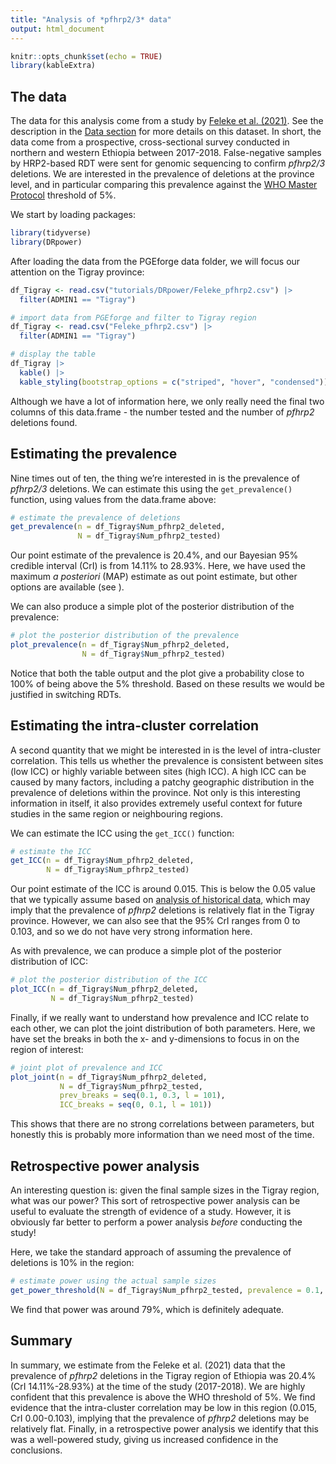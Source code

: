 ```yaml
---
title: "Analysis of *pfhrp2/3* data"
output: html_document
---
```


```r
knitr::opts_chunk$set(echo = TRUE)
library(kableExtra)
```

## The data

The data for this analysis come from a study by [Feleke et al. (2021)](https://doi.org/10.1038/s41564-021-00962-4). See the description in the [Data section](TODO) for more details on this dataset. In short, the data come from a prospective, cross-sectional survey conducted in northern and western Ethiopia between 2017-2018. False-negative samples by HRP2-based RDT were sent for genomic sequencing to confirm *pfhrp2/3* deletions. We are interested in the prevalence of deletions at the province level, and in particular comparing this prevalence against the [WHO Master Protocol](https://iris.who.int/bitstream/handle/10665/331197/9789240002050-eng.pdf) threshold of 5%.

We start by loading packages:

```r
library(tidyverse)
library(DRpower)
```

After loading the data from the PGEforge data folder, we will focus our attention on the Tigray province:

```r
df_Tigray <- read.csv("tutorials/DRpower/Feleke_pfhrp2.csv") |>
  filter(ADMIN1 == "Tigray")
```
```r
# import data from PGEforge and filter to Tigray region
df_Tigray <- read.csv("Feleke_pfhrp2.csv") |>
  filter(ADMIN1 == "Tigray")

# display the table
df_Tigray |>
  kable() |>
  kable_styling(bootstrap_options = c("striped", "hover", "condensed"))
```

Although we have a lot of information here, we only really need the final two columns of this data.frame - the number tested and the number of *pfhrp2* deletions found.

## Estimating the prevalence

Nine times out of ten, the thing we're interested in is the prevalence of *pfhrp2/3* deletions. We can estimate this using the `get_prevalence()` function, using values from the data.frame above:

```r
# estimate the prevalence of deletions
get_prevalence(n = df_Tigray$Num_pfhrp2_deleted,
               N = df_Tigray$Num_pfhrp2_tested)
```

Our point estimate of the prevalence is 20.4%, and our Bayesian 95% credible interval (CrI) is from 14.11% to 28.93%. Here, we have used the maximum *a posteriori* (MAP) estimate as out point estimate, but other options are available (see \code{?get_prevalence}).

We can also produce a simple plot of the posterior distribution of the prevalence:

```r
# plot the posterior distribution of the prevalence
plot_prevalence(n = df_Tigray$Num_pfhrp2_deleted,
                N = df_Tigray$Num_pfhrp2_tested)
```

Notice that both the table output and the plot give a probability close to 100% of being above the 5% threshold. Based on these results we would be justified in switching RDTs.

## Estimating the intra-cluster correlation

A second quantity that we might be interested in is the level of intra-cluster correlation. This tells us whether the prevalence is consistent between sites (low ICC) or highly variable between sites (high ICC). A high ICC can be caused by many factors, including a patchy geographic distribution in the prevalence of deletions within the province. Not only is this interesting information in itself, it also provides extremely useful context for future studies in the same region or neighbouring regions.

We can estimate the ICC using the `get_ICC()` function:

```r
# estimate the ICC
get_ICC(n = df_Tigray$Num_pfhrp2_deleted,
        N = df_Tigray$Num_pfhrp2_tested)
```

Our point estimate of the ICC is around 0.015. This is below the 0.05 value that we typically assume based on [analysis of historical data](https://mrc-ide.github.io/DRpower/articles/historical_analysis.html), which may imply that the prevalence of *pfhrp2* deletions is relatively flat in the Tigray province. However, we can also see that the 95% CrI ranges from 0 to 0.103, and so we do not have very strong information here.

As with prevalence, we can produce a simple plot of the posterior distribution of ICC:

```r
# plot the posterior distribution of the ICC
plot_ICC(n = df_Tigray$Num_pfhrp2_deleted,
         N = df_Tigray$Num_pfhrp2_tested)
```

Finally, if we really want to understand how prevalence and ICC relate to each other, we can plot the joint distribution of both parameters. Here, we have set the breaks in both the x- and y-dimensions to focus in on the region of interest:

```r
# joint plot of prevalence and ICC
plot_joint(n = df_Tigray$Num_pfhrp2_deleted,
           N = df_Tigray$Num_pfhrp2_tested,
           prev_breaks = seq(0.1, 0.3, l = 101),
           ICC_breaks = seq(0, 0.1, l = 101))
```

This shows that there are no strong correlations between parameters, but honestly this is probably more information than we need most of the time.

## Retrospective power analysis

An interesting question is: given the final sample sizes in the Tigray region, what was our power? This sort of retrospective power analysis can be useful to evaluate the strength of evidence of a study. However, it is obviously far better to perform a power analysis *before* conducting the study!

Here, we take the standard approach of assuming the prevalence of deletions is 10% in the region:

```r
# estimate power using the actual sample sizes
get_power_threshold(N = df_Tigray$Num_pfhrp2_tested, prevalence = 0.1, reps = 1e3)
```

We find that power was around 79%, which is definitely adequate.

## Summary

In summary, we estimate from the Feleke et al. (2021) data that the prevalence of *pfhrp2* deletions in the Tigray region of Ethiopia was 20.4% (CrI 14.11%-28.93%) at the time of the study (2017-2018). We are highly confident that this prevalence is above the WHO threshold of 5%. We find evidence that the intra-cluster correlation may be low in this region (0.015, CrI 0.00-0.103), implying that the prevalence of *pfhrp2* deletions may be relatively flat. Finally, in a retrospective power analysis we identify that this was a well-powered study, giving us increased confidence in the conclusions.
